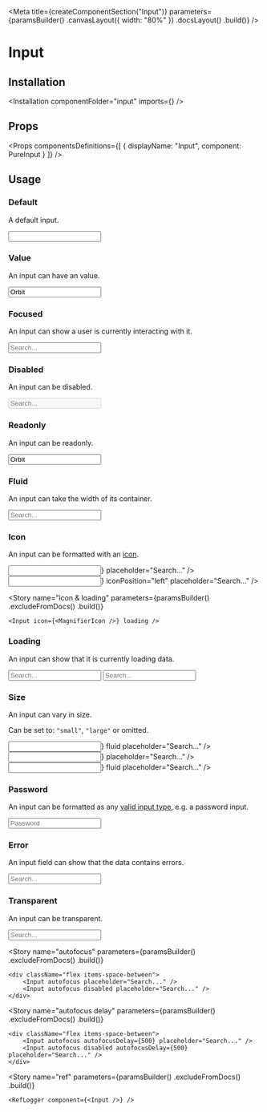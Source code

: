 
<Meta
    title={createComponentSection("Input")}
    parameters={paramsBuilder()
        .canvasLayout({ width: "80%" })
        .docsLayout(<ReactComponentsLayout semanticPath="/elements/input" />)
        .build()}
/>

# Input

## Installation

<Installation componentFolder="input" imports={<Imports />} />

## Props

<HocWarning componentName="Input" semanticPath="/elements/input" />

<Props
    componentsDefinitions={[
        { displayName: "Input", component: PureInput }
    ]}
/>

## Usage

### Default

A default input.

<Preview>
    <Story name="default">
        <Input />
    </Story>
</Preview>

### Value

An input can have an value.

<Preview>
    <Story name="value">
        <Input value="Orbit" />
    </Story>
</Preview>

### Focused

An input can show a user is currently interacting with it.

<Preview>
    <Story name="focused">
        <Input focus placeholder="Search..." />
    </Story>
</Preview>

### Disabled

An input can be disabled.

<Preview>
    <Story name="disabled">
        <Input disabled placeholder="Search..." />
    </Story>
</Preview>

### Readonly

An input can be readonly.

<Preview>
    <Story name="readonly">
        <Input readOnly value="Orbit" />
    </Story>
</Preview>

### Fluid

An input can take the width of its container.

<Preview>
    <Story name="fluid">
        <Input fluid placeholder="Search..." />
    </Story>
</Preview>

### Icon

An input can be formatted with an [icon](?path=/docs/materials-icons--page).

<Preview>
    <Story name="icon">
        <div className="flex items-space-between">
            <Input icon={<MagnifierIcon />} placeholder="Search..." />
            <Input icon={<MagnifierIcon />} iconPosition="left" placeholder="Search..." />
        </div>
    </Story>
</Preview>

<Story
    name="icon & loading"
    parameters={paramsBuilder()
        .excludeFromDocs()
        .build()}
>
    <Input icon={<MagnifierIcon />} loading />
</Story>

### Loading

An input can show that it is currently loading data.

<Preview>
    <Story name="loading">
        <div className="flex items-space-between">
            <Input loading placeholder="Search..." />
            <Input loading iconPosition="left" placeholder="Search..." />
        </div>
    </Story>
</Preview>

### Size

An input can vary in size.

Can be set to: `"small"`, `"large"` or omitted.

<Preview>
    <Story name="size">
        <div className="flex flex-row items-end items-space-between">
            <div className="flex-auto">
                <Input size="small" icon={<MagnifierIcon />} fluid placeholder="Search..." />
            </div>
            <div className="flex-auto">
                <Input fluid icon={<MagnifierIcon />} placeholder="Search..." />
            </div>
            <div className="flex-auto">
                <Input size="large" icon={<MagnifierIcon />} fluid placeholder="Search..." />
            </div>
        </div>
    </Story>
</Preview>

### Password

An input can be formatted as any [valid input type](https://developer.mozilla.org/en-US/docs/Web/HTML/Element/input), e.g. a password input.

<Preview>
    <Story name="password">
        <Input type="password" placeholder="Password" />
    </Story>
</Preview>

### Error

An input field can show that the data contains errors.

<Preview>
    <Story name="error">
        <Input error placeholder="Search..." />
    </Story>
</Preview>

### Transparent

An input can be transparent.

<Preview>
    <Story name="transparent">
        <Input transparent placeholder="Search..." />
    </Story>
</Preview>

<Story
    name="autofocus"
    parameters={paramsBuilder()
        .excludeFromDocs()
        .build()}
>
    <div className="flex items-space-between">
        <Input autofocus placeholder="Search..." />
        <Input autofocus disabled placeholder="Search..." />
    </div>
</Story>

<Story
    name="autofocus delay"
    parameters={paramsBuilder()
        .excludeFromDocs()
        .build()}
>
    <div className="flex items-space-between">
        <Input autofocus autofocusDelay={500} placeholder="Search..." />
        <Input autofocus disabled autofocusDelay={500} placeholder="Search..." />
    </div>
</Story>

<Story
    name="ref"
    parameters={paramsBuilder()
        .excludeFromDocs()
        .build()}
>
    <RefLogger component={<Input />} />
</Story>

